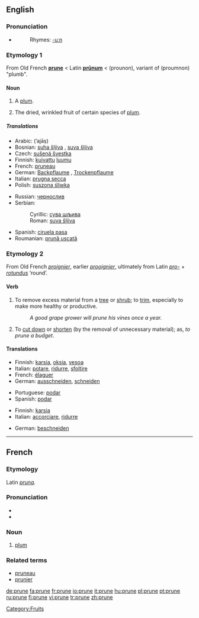 ==English==

===Pronunciation===
*{{IPA|/pru:n/}}
*:Rhymes: [[Rhymes:English:-uːn|-uːn]]

===Etymology 1===
From Old French '''[[#French|prune]]''' < Latin '''[[prunum|prūnum]]''' < {{AGr.}} '''{{polytonic|[[προῦνον]]}}''' (prounon), variant of '''{{polytonic|[[προῦμνον]]}}''' (proumnon) "plumb".

====Noun====
{{en-noun}}

# {{obsolete}} A [[plum]].
# The dried, wrinkled fruit of certain species of [[plum]].

=====Translations=====
{{trans-top|dried plum}}
*Arabic: {{ARchar|[[أجاص]]}} (’ajāṣ)
*Bosnian: [[suha šljiva#Bosnian|suha šljiva]] {{f}}, [[suva šljiva#Bosnian|suva šljiva]] {{f}}
*Czech: [[sušená švestka]] {{f}}
*Finnish: [[kuivattu]] [[luumu]]
*French: [[pruneau]] {{m}}
*German: [[Backpflaume]] {{f}}, [[Trockenpflaume]] {{f}}
*Italian: [[prugna secca]] {{f}}
*Polish: [[suszona śliwka]] {{f}}
{{trans-mid}}
*Russian: [[чернослив]]
*Serbian:
*:Cyrillic: [[сува шљива#Serbian|сува шљива]] {{f}}
*:Roman: [[suva šljiva#Serbian|suva šljiva]] {{f}}
*Spanish: [[ciruela pasa]] {{f}}
*Roumanian: [[prună uscată]] {{f}}
{{trans-bottom}}

===Etymology 2===
From Old French ''[[proignier]]'', earlier ''[[prooignier]]'', ultimately from Latin ''[[pro-]]'' + ''[[rotundus]]'' ‘round’.

====Verb====
{{en-verb|prun|ing}}

# {{transitive}} To remove excess material from a [[tree]] or [[shrub]]; to [[trim]], especially to make more healthy or productive.
#:''A good grape grower will prune his vines once a year.''
# {{transitive}} {{figuratively}} To [[cut down]] or [[shorten]] (by the removal of unnecessary material); as, ''to prune a budget''.

====Translations====
{{rfc-level|Translations at L3+ (AutoFormat would have corrected level of Translations)}}
{{trans-top|trim a tree or shrub}}
*Finnish: [[karsia]], [[oksia]], [[vesoa]]
*Italian: [[potare]], [[ridurre]], [[sfoltire]]
*French: [[élaguer]]
*German: [[ausschneiden]], [[schneiden]]
{{trans-mid}}
*Portuguese: [[podar]]
*Spanish: [[podar]]
{{trans-bottom}}

{{trans-top|(figuratively) cut down or shorten}}
*Finnish: [[karsia]]
*Italian: [[accorciare]], [[ridurre]]
{{trans-mid}}
*German: [[beschneiden]]
{{trans-bottom}}

[[Category:Fruits]]

----

==French==

===Etymology===
Latin ''[[pruna]]''.

===Pronunciation===
*{{IPA|/pʀyn/}}
*{{SAMPA|/pRyn/}}

===Noun===
{{fr-noun-reg|f}}

# [[plum]]

===Related terms===
*[[pruneau]]
*[[prunier]]

[[de:prune]]
[[fa:prune]]
[[fr:prune]]
[[io:prune]]
[[it:prune]]
[[hu:prune]]
[[pl:prune]]
[[pt:prune]]
[[ru:prune]]
[[fi:prune]]
[[vi:prune]]
[[tr:prune]]
[[zh:prune]]